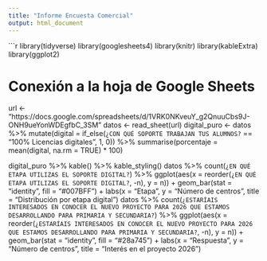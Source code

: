 ```yaml
---
title: "Informe Encuesta Comercial"
output: html_document
---
```


```r
library(tidyverse)
library(googlesheets4)
library(knitr)
library(kableExtra)
library(ggplot2)

# Conexión a la hoja de Google Sheets
url <- "https://docs.google.com/spreadsheets/d/1VRK0NKveuY_g2QnuuCbs9J-ONH9ueYonWDEgfbC_3SM"
datos <- read_sheet(url)
digital_puro <- datos %>%
  mutate(digital = if_else(`¿CON QUÉ SOPORTE TRABAJAN TUS ALUMNOS?` == "100% Licencias digitales", 1, 0)) %>%
  summarise(porcentaje = mean(digital, na.rm = TRUE) * 100)

digital_puro %>%
  kable() %>%
  kable_styling()
datos %>%
  count(`¿EN QUÉ ETAPA UTILIZAS EL SOPORTE DIGITAL?`) %>%
  ggplot(aes(x = reorder(`¿EN QUÉ ETAPA UTILIZAS EL SOPORTE DIGITAL?`, -n), y = n)) +
  geom_bar(stat = "identity", fill = "#007BFF") +
  labs(x = "Etapa", y = "Número de centros", title = "Distribución por etapa digital")
datos %>%
  count(`¿ESTARÍAIS INTERESADOS EN CONOCER EL NUEVO PROYECTO PARA 2026 QUE ESTAMOS DESARROLLANDO PARA PRIMARIA Y SECUNDARIA?`) %>%
  ggplot(aes(x = reorder(`¿ESTARÍAIS INTERESADOS EN CONOCER EL NUEVO PROYECTO PARA 2026 QUE ESTAMOS DESARROLLANDO PARA PRIMARIA Y SECUNDARIA?`, -n), y = n)) +
  geom_bar(stat = "identity", fill = "#28a745") +
  labs(x = "Respuesta", y = "Número de centros", title = "Interés en el proyecto 2026")
